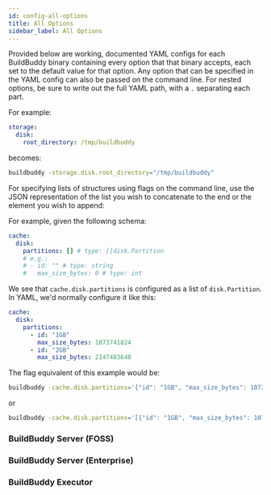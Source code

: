 ```yaml
---
id: config-all-options
title: All Options
sidebar_label: All Options
---
```



Provided below are working, documented YAML configs for each BuildBuddy binary
containing every option that that binary accepts, each set to the default value
for that option. Any option that can be specified in the YAML config can also be
passed on the command line. For nested options, be sure to write out the full
YAML path, with a `.` separating each part.

For example:

```yaml title="config.yaml"
storage:
  disk:
    root_directory: /tmp/buildbuddy
```

becomes:

```sh
buildbuddy -storage.disk.root_directory="/tmp/buildbuddy"
```

For specifying lists of structures using flags on the command line, use the JSON
representation of the list you wish to concatenate to the end or the element you
wish to append:

For example, given the following schema:

```yaml title="config.yaml"
cache:
  disk:
    partitions: [] # type: []disk.Partition
    # e.g.:
    # - id: "" # type: string
    #   max_size_bytes: 0 # type: int
```

We see that `cache.disk.partitions` is configured as a list of `disk.Partition`. In YAML, we'd normally configure it like this:

```yaml title="config.yaml"
cache:
  disk:
    partitions:
      - id: "1GB"
        max_size_bytes: 1073741824
      - id: "2GB"
        max_size_bytes: 2147483648
```

The flag equivalent of this example would be:

```sh
buildbuddy -cache.disk.partitions='{"id": "1GB", "max_size_bytes": 1073741824}' -cache.disk.partitions='{"id": "2GB", "max_size_bytes": 2147483648}'
```

or

```sh
buildbuddy -cache.disk.partitions='[{"id": "1GB", "max_size_bytes": 1073741824}, {"id": "2GB", "max_size_bytes": 2147483648}]'
```

### BuildBuddy Server (FOSS)

<FreeServerConfig />

### BuildBuddy Server (Enterprise)

<EnterpriseServerConfig />

### BuildBuddy Executor

<ExecutorConfig />
